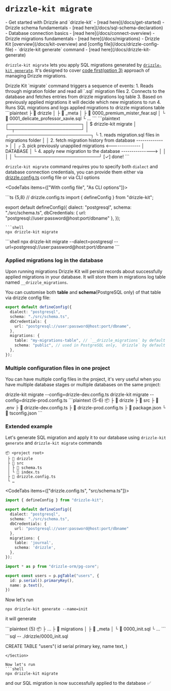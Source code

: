 
# `drizzle-kit migrate`

<Prerequisites>
  - Get started with Drizzle and `drizzle-kit` - [read here](/docs/get-started)
  - Drizzle schema fundamentals - [read here](/docs/sql-schema-declaration) -
  Database connection basics - [read here](/docs/connect-overview) - Drizzle
  migrations fundamentals - [read here](/docs/migrations) - Drizzle Kit
  [overview](/docs/kit-overview) and [config file](/docs/drizzle-config-file) -
  `drizzle-kit generate` command - [read here](/docs/drizzle-kit-generate)
</Prerequisites>
<br />

`drizzle-kit migrate` lets you apply SQL migrations generated by [`drizzle-kit generate`](/docs/drizzle-kit-generate).
It's designed to cover [code first(option 3)](/docs/migrations) approach of managing Drizzle migrations.

<Callout collapsed="How it works under the hood?">
Drizzle Kit `migrate` command triggers a sequence of events:
1. Reads through migration folder and read all `.sql` migration files
2. Connects to the database and fetches entries from drizzle migrations log table
3. Based on previously applied migrations it will decide which new migrations to run
4. Runs SQL migrations and logs applied migrations to drizzle migrations table

<Section>
```plaintext
  ├ 📂 drizzle       
  │ ├ 📂 _meta
  │ ├ 📜 0000_premium_mister_fear.sql
  │ └ 📜 0001_delicate_professor_xavie.sql
  └ …
```
```plaintext
┌───────────────────────┐                  
│ $ drizzle-kit migrate │                  
└─┬─────────────────────┘                  
  │                                                         ┌──────────────────────────┐                                         
  └ 1. reads migration.sql files in migrations folder       │                          │
    2. fetch migration history from database -------------> │                          │
  ┌ 3. pick previously unapplied migrations <-------------- │         DATABASE         │
  └ 4. apply new migration to the database ---------------> │                          │
                                                            │                          │
                                                            └──────────────────────────┘
[✓] done!        
```
</Section>
</Callout>

`drizzle-kit migrate` command requires you to specify both `dialect` and database connection credentials,
you can provide them either via [drizzle.config.ts](/docs/drizzle-config-file) config file or via CLI options

<CodeTabs items={["With config file", "As CLI options"]}>
<Section>
```ts {5,8}
// drizzle.config.ts
import { defineConfig } from "drizzle-kit";

export default defineConfig({
  dialect: "postgresql",
  schema: "./src/schema.ts",
  dbCredentials: {
    url: "postgresql://user:password@host:port/dbname"
  },
});
```
```shell
npx drizzle-kit migrate
```
</Section>
```shell
npx drizzle-kit migrate --dialect=postgresql --url=postgresql://user:password@host:port/dbname
```
</CodeTabs>

### Applied migrations log in the database

Upon running migrations Drizzle Kit will persist records about successfully applied migrations in your database.
It will store them in migrations log table named `__drizzle_migrations`.

You can customise both **table** and **schema**(PostgreSQL only) of that table via drizzle config file:

```ts filename="drizzle.config.ts" {8-9}
export default defineConfig({
  dialect: "postgresql",
  schema: "./src/schema.ts",
  dbCredentials: {
    url: "postgresql://user:password@host:port/dbname",
  },
  migrations: {
    table: "my-migrations-table", // `__drizzle_migrations` by default
    schema: "public", // used in PostgreSQL only, `drizzle` by default
  },
});
```

### Multiple configuration files in one project

You can have multiple config files in the project, it's very useful when you have multiple database stages or multiple databases on the same project:

<Npx>
  drizzle-kit migrate --config=drizzle-dev.config.ts
  drizzle-kit migrate --config=drizzle-prod.config.ts
</Npx>
```plaintext {5-6}
📦 <project root>
 ├ 📂 drizzle
 ├ 📂 src
 ├ 📜 .env
 ├ 📜 drizzle-dev.config.ts
 ├ 📜 drizzle-prod.config.ts
 ├ 📜 package.json
 └ 📜 tsconfig.json
```

### Extended example

Let's generate SQL migration and apply it to our database using `drizzle-kit generate` and `drizzle-kit migrate` commands

```plaintext
📦 <project root>
 ├ 📂 drizzle
 ├ 📂 src
 │ ├ 📜 schema.ts
 │ └ 📜 index.ts
 ├ 📜 drizzle.config.ts
 └ …
```

<CodeTabs items={["drizzle.config.ts", "src/schema.ts"]}>
```ts
import { defineConfig } from "drizzle-kit";

export default defineConfig({
  dialect: "postgresql",
  schema: "./src/schema.ts",
  dbCredentials: {
    url: "postgresql://user:password@host:port/dbname"
  },
  migrations: {
    table: 'journal', 
    schema: 'drizzle', 
  },
});
```
```ts 
import * as p from "drizzle-orm/pg-core";

export const users = p.pgTable("users", {
  id: p.serial().primaryKey(),
  name: p.text(),
})
```
</CodeTabs>

Now let's run

```shell
npx drizzle-kit generate --name=init
```

it will generate

<Section>
```plaintext {5}
📦 <project root>
 ├ …
 ├ 📂 migrations
 │ ├ 📂 _meta
 │ └ 📜 0000_init.sql 
 └ …
```
```sql
-- ./drizzle/0000_init.sql

CREATE TABLE "users"(
id serial primary key,
name text,
)

````
</Section>

Now let's run
```shell
npx drizzle-kit migrate
````

and our SQL migration is now successfully applied to the database ✅
